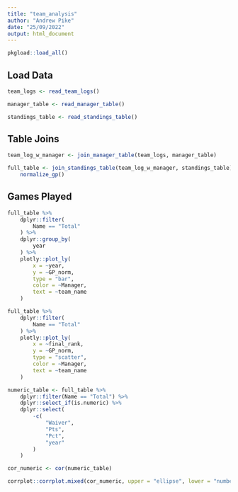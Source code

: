 ```yaml
---
title: "team_analysis"
author: "Andrew Pike"
date: "25/09/2022"
output: html_document
---
```

```r
pkgload::load_all()
```


## Load Data 

```r
team_logs <- read_team_logs()

manager_table <- read_manager_table()

standings_table <- read_standings_table()
```

## Table Joins
```r
team_log_w_manager <- join_manager_table(team_logs, manager_table)

full_table <- join_standings_table(team_log_w_manager, standings_table) %>%
    normalize_gp()
```

## Games Played

```r
full_table %>%
    dplyr::filter(
        Name == "Total"
    ) %>%
    dplyr::group_by(
        year
    ) %>%
    plotly::plot_ly(
        x = ~year,
        y = ~GP_norm,
        type = "bar",
        color = ~Manager,
        text = ~team_name
    )
```


```r
full_table %>%
    dplyr::filter(
        Name == "Total"
    ) %>%
    plotly::plot_ly(
        x = ~final_rank,
        y = ~GP_norm,
        type = "scatter",
        color = ~Manager,
        text = ~team_name
    )
```

```r
numeric_table <- full_table %>%
    dplyr::filter(Name == "Total") %>%
    dplyr::select_if(is.numeric) %>%
    dplyr::select(
        -c(
            "Waiver",
            "Pts",
            "Pct",
            "year"
        )
    )

cor_numeric <- cor(numeric_table)

corrplot::corrplot.mixed(cor_numeric, upper = "ellipse", lower = "number", tl.pos = "lt")
```

```r

```